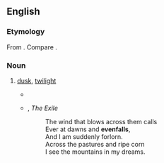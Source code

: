 ==English==

===Etymology===
From {{compound|even|t1=evening|fall|lang=en}}. Compare {{m|en|nightfall}}.

===Noun===
{{en-noun|~}}

# {{lb|en|poetic}} [[dusk]], [[twilight]]
#* {{RQ:Wodehouse Offing|XII|Arriving at Brinkley in the quiet '''evenfall''' and putting the old machine away in the garage, I noticed that Aunt Dahlia's car was there and gathered from this that the aged relative was around and about once more.}}
#* {{w|Katharine Tynan}}, ''The Exile''
#*: The wind that blows across them calls<br>Ever at dawns and '''evenfalls''',<br>And I am suddenly forlorn.<br>Across the pastures and ripe corn<br>I see the mountains in my dreams.